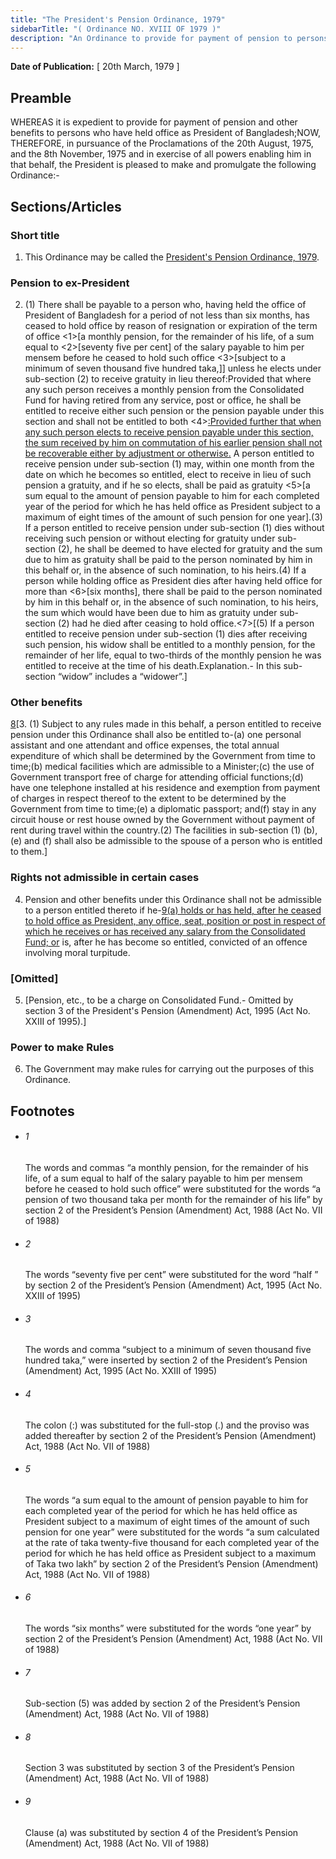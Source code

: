 ```yaml
---
title: "The President's Pension Ordinance, 1979"
sidebarTitle: "( Ordinance NO. XVIII OF 1979 )"
description: "An Ordinance to provide for payment of pension to persons who have held office as President."
---
```


**Date of Publication:** [ 20th March, 1979 ]

## Preamble

WHEREAS it is expedient to provide for payment of pension and other benefits to persons who have held office as President of Bangladesh;NOW, THEREFORE, in pursuance of the Proclamations of the 20th August, 1975, and the 8th November, 1975 and in exercise of all powers enabling him in that behalf, the President is pleased to make and promulgate the following Ordinance:-

## Sections/Articles

### Short title

1. This Ordinance may be called the [President's Pension Ordinance, 1979](/act-589.html "President").

### Pension to ex-President

2. (1) There shall be payable to a person who, having held the office of President of Bangladesh for a period of not less than six months, has ceased to hold office by reason of resignation or expiration of the term of office <1>[a monthly pension, for the remainder of his life, of a sum equal to <2>[seventy five per cent] of the salary payable to him per mensem before he ceased to hold such office <3>[subject to a minimum of seven thousand five hundred taka,]] unless he elects under sub-section (2) to receive gratuity in lieu thereof:Provided that where any such person receives a monthly pension from the Consolidated Fund for having retired from any service, post or office, he shall be entitled to receive either such pension or the pension payable under this section and shall not be entitled to both <4>[:Provided further that when any such person elects to receive pension payable under this section, the sum received by him on commutation of his earlier pension shall not be recoverable either by adjustment or otherwise.](2) A person entitled to receive pension under sub-section (1) may, within one month from the date on which he becomes so entitled, elect to receive in lieu of such pension a gratuity, and if he so elects, shall be paid as gratuity <5>[a sum equal to the amount of pension payable to him for each completed year of the period for which he has held office as President subject to a maximum of eight times of the amount of such pension for one year].(3) If a person entitled to receive pension under sub-section (1) dies without receiving such pension or without electing for gratuity under sub-section (2), he shall be deemed to have elected for gratuity and the sum due to him as gratuity shall be paid to the person nominated by him in this behalf or, in the absence of such nomination, to his heirs.(4) If a person while holding office as President dies after having held office for more than <6>[six months], there shall be paid to the person nominated by him in this behalf or, in the absence of such nomination, to his heirs, the sum which would have been due to him as gratuity under sub-section (2) had he died after ceasing to hold office.<7>[(5) If a person entitled to receive pension under sub-section (1) dies after receiving such pension, his widow shall be entitled to a monthly pension, for the remainder of her life, equal to two-thirds of the monthly pension he was entitled to receive at the time of his death.Explanation.- In this sub-section “widow” includes a “widower”.]

### Other benefits

[8](1)[3. (1) Subject to any rules made in this behalf, a person entitled to receive pension under this Ordinance shall also be entitled to-(a) one personal assistant and one attendant and office expenses, the total annual expenditure of which shall be determined by the Government from time to time;(b) medical facilities which are admissible to a Minister;(c) the use of Government transport free of charge for attending official functions;(d) have one telephone installed at his residence and exemption from payment of charges in respect thereof to the extent to be determined by the Government from time to time;(e) a diplomatic passport; and(f) stay in any circuit house or rest house owned by the Government without payment of rent during travel within the country.(2) The facilities in sub-section (1) (b), (e) and (f) shall also be admissible to the spouse of a person who is entitled to them.]

### Rights not admissible in certain cases

4. Pension and other benefits under this Ordinance shall not be admissible to a person entitled thereto if he-[9](1)[(a) holds or has held, after he ceased to hold office as President, any office, seat, position or post in respect of which he receives or has received any salary from the Consolidated Fund; or](b) is, after he has become so entitled, convicted of an offence involving moral turpitude.

### [Omitted]

5. [Pension, etc., to be a charge on Consolidated Fund.- Omitted by section 3 of the President's Pension (Amendment) Act, 1995 (Act No. XXIII of 1995).]

### Power to make Rules

6. The Government may make rules for carrying out the purposes of this Ordinance.

## Footnotes

- ###### 1

  The words and commas “a monthly pension, for the remainder of his life, of a sum equal to half of the salary payable to him per mensem before he ceased to hold such office” were substituted for the words “a pension of two thousand taka per month for the remainder of his life” by section 2 of the President’s Pension (Amendment) Act, 1988 (Act No. VII of 1988)

- ###### 2

  The words “seventy five per cent” were substituted for the word “half ” by section 2 of the President’s Pension (Amendment) Act, 1995 (Act No. XXIII of 1995)

- ###### 3

  The words and comma “subject to a minimum of seven thousand five hundred taka,” were inserted by section 2 of the President’s Pension (Amendment) Act, 1995 (Act No. XXIII of 1995)

- ###### 4

  The colon (:) was substituted for the full-stop (.) and the proviso was added thereafter by section 2 of the President’s Pension (Amendment) Act, 1988 (Act No. VII of 1988)

- ###### 5

  The words “a sum equal to the amount of pension payable to him for each completed year of the period for which he has held office as President subject to a maximum of eight times of the amount of such pension for one year” were substituted for the words “a sum calculated at the rate of taka twenty-five thousand for each completed year of the period for which he has held office as President subject to a maximum of Taka two lakh” by section 2 of the President’s Pension (Amendment) Act, 1988 (Act No. VII of 1988)

- ###### 6

  The words “six months” were substituted for the words “one year” by section 2 of the President’s Pension (Amendment) Act, 1988 (Act No. VII of 1988)

- ###### 7

  Sub-section (5) was added by section 2 of the President’s Pension (Amendment) Act, 1988 (Act No. VII of 1988)

- ###### 8

  Section 3 was substituted by section 3 of the President’s Pension (Amendment) Act, 1988 (Act No. VII of 1988)

- ###### 9

  Clause (a) was substituted by section 4 of the President’s Pension (Amendment) Act, 1988 (Act No. VII of 1988)
